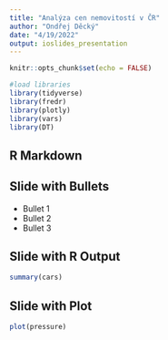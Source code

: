 ```yaml
---
title: "Analýza cen nemovitostí v ČR"
author: "Ondřej Děcký"
date: "4/19/2022"
output: ioslides_presentation
---
```


```r
knitr::opts_chunk$set(echo = FALSE)
```

```r
#load libraries
library(tidyverse)
library(fredr)
library(plotly)
library(vars)
library(DT)

```

## R Markdown

## Slide with Bullets

-   Bullet 1
-   Bullet 2
-   Bullet 3

## Slide with R Output

```r
summary(cars)
```

## Slide with Plot

```r
plot(pressure)
```
